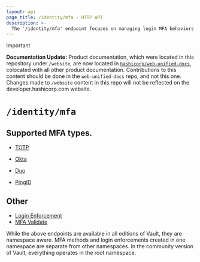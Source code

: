 ```yaml
---
layout: api
page_title: /identity/mfa - HTTP API
description: >-
  The '/identity/mfa' endpoint focuses on managing login MFA behaviors in Vault.
---
```


> [!IMPORTANT]  
> **Documentation Update:** Product documentation, which were located in this repository under `/website`, are now located in [`hashicorp/web-unified-docs`](https://github.com/hashicorp/web-unified-docs), colocated with all other product documentation. Contributions to this content should be done in the `web-unified-docs` repo, and not this one. Changes made to `/website` content in this repo will not be reflected on the developer.hashicorp.com website.

# `/identity/mfa`

## Supported MFA types.

- [TOTP](/vault/api-docs/secret/identity/mfa/totp)

- [Okta](/vault/api-docs/secret/identity/mfa/okta)

- [Duo](/vault/api-docs/secret/identity/mfa/duo)

- [PingID](/vault/api-docs/secret/identity/mfa/pingid)

## Other

- [Login Enforcement](/vault/api-docs/secret/identity/mfa/login-enforcement)
- [MFA Validate](/vault/api-docs/system/mfa/validate)

While the above endpoints are available in all editions of Vault,
they are namespace aware. MFA methods and login enforcements created in one namespace are separate from other
namespaces. In the community version of Vault, everything operates in the root namespace.
